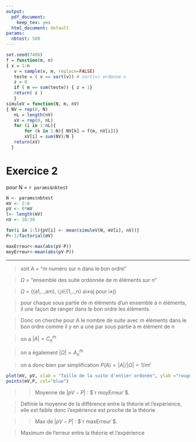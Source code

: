```yaml
---
output:
  pdf_document:
    keep_tex: yes
  html_document: default
params:
  nbtest: 500
---
```

```r
set.seed(7486)
f = function(m, n)
{ x = 1:n
   v = sample(x, m, replace=FALSE)
   teste = ( v == sort(v)) # sort(v) ordonne v
   z = 0
   if ( m == sum(teste)) { z = 1}
   return( z )
   }
simuleV = function(N, m, nV)
{ NV = rep(0, N)
   nL = length(nV)
   xV = rep(0, nL)
   for (i in 1:nL){
       for (k in 1:N){ NV[k] = f(m, nV[i])}
       xV[i] = sum(NV)/N }
   return(xV)
  }
```
Exercice 2
==================

pour N = `r params$nbtest`

```r
N <- params$nbtest
mV <- 2:8
pV <- 0*mV
l<- length(mV)
nV <- 10:30

for(i in 1:l){pV[i] <- mean(simuleV(N, mV[i], nV))}
P<-1/factorial(mV)

maxErreur<-max(abs(pV-P))
moyErreur<-mean(abs(pV-P))
```
---------------------------
>soit A = "m numéro sur n dans le bon ordre"

>$\Omega$ = "ensemble des suite ordonnée de m éléments sur n"

>$\Omega$ = {(a1,..,am), i,j$\in${1,..,n} ai$\ne$aj pour i$\ne$j}

>pour chaque sous partie de m éléments d’un ensemble à n éléments, il une façon de ranger dans le bon ordre les éléments.

>Donc on cherche pour A le nombre de suite avec m éléments dans le bon ordre comme il y en a une par sous partie à m élément de n

>on a $|A|=C_n^{m}$

>on a également $|\Omega|=A_n^{m}$

>on a donc bien par simplification $P(A)=|A|/|\Omega|=1/m!$

```r
plot(mV, pV, xlab = "Taille de la suite d'entier ordonée", ylab ="rouge : proba exp. /bleu proba théo.)", col="red")
points(mV,P, col="blue")
```

>>Moyenne de $|pV-P|$ : $`r moyErreur`$.

>Définie la moyenne de la différence entre la théorie et l'expérience, elle est faible donc l'expérience est proche de la théorie

>>Max de  $|pV-P|$ : $`r maxErreur`$.

>Maximum de l'erreur entre la théorie et l'expérience

